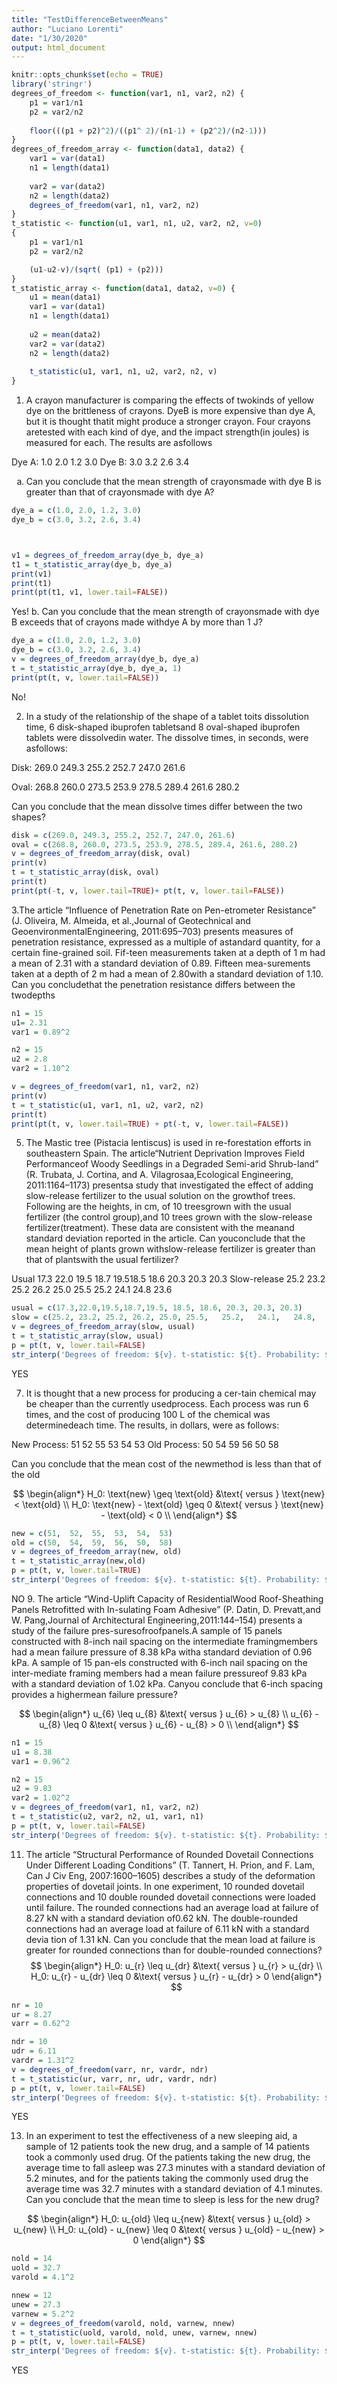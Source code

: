 ```yaml
---
title: "TestDifferenceBetweenMeans"
author: "Luciano Lorenti"
date: "1/30/2020"
output: html_document
---
```


```r
knitr::opts_chunk$set(echo = TRUE)
library('stringr')
degrees_of_freedom <- function(var1, n1, var2, n2) {
    p1 = var1/n1
    p2 = var2/n2
    
    floor(((p1 + p2)^2)/((p1^ 2)/(n1-1) + (p2^2)/(n2-1)))
}
degrees_of_freedom_array <- function(data1, data2) {
    var1 = var(data1)
    n1 = length(data1)
    
    var2 = var(data2)
    n2 = length(data2)
    degrees_of_freedom(var1, n1, var2, n2)
}
t_statistic <- function(u1, var1, n1, u2, var2, n2, v=0)
{
    p1 = var1/n1
    p2 = var2/n2

    (u1-u2-v)/(sqrt( (p1) + (p2)))
}
t_statistic_array <- function(data1, data2, v=0) {
    u1 = mean(data1)
    var1 = var(data1)
    n1 = length(data1)
    
    u2 = mean(data2)
    var2 = var(data2)
    n2 = length(data2)
    
    t_statistic(u1, var1, n1, u2, var2, n2, v)
}
```


1. A crayon manufacturer is comparing the effects of twokinds of yellow dye on the brittleness of crayons. DyeB is more expensive than dye A, but it is thought thatit might produce a stronger crayon. Four crayons aretested with each kind of dye, and the impact strength(in joules) is measured for each. The results are asfollows

Dye A:  1.0  2.0  1.2  3.0
Dye B:  3.0  3.2  2.6  3.4

a. Can you conclude that the mean strength of crayonsmade with dye B is greater than that of crayonsmade with dye A?
```r
dye_a = c(1.0, 2.0, 1.2, 3.0)
dye_b = c(3.0, 3.2, 2.6, 3.4)



v1 = degrees_of_freedom_array(dye_b, dye_a)
t1 = t_statistic_array(dye_b, dye_a)
print(v1)
print(t1)
print(pt(t1, v1, lower.tail=FALSE))
```
Yes!
b. Can you conclude that the mean strength of crayonsmade with dye B exceeds that of crayons made withdye A by more than 1 J?
```r

dye_a = c(1.0, 2.0, 1.2, 3.0)
dye_b = c(3.0, 3.2, 2.6, 3.4)
v = degrees_of_freedom_array(dye_b, dye_a)
t = t_statistic_array(dye_b, dye_a, 1)
print(pt(t, v, lower.tail=FALSE))

```
No!

2. In a study of the relationship of the shape of a tablet toits dissolution time, 6 disk-shaped ibuprofen tabletsand 8 oval-shaped ibuprofen tablets were dissolvedin water. The dissolve times, in seconds, were asfollows:

Disk: 269.0 249.3 255.2 252.7 247.0 261.6

Oval:  268.8 260.0 273.5 253.9 278.5 289.4 261.6 280.2

Can you conclude that the mean dissolve times differ between the two shapes?
```r

disk = c(269.0, 249.3, 255.2, 252.7, 247.0, 261.6)
oval = c(268.8, 260.0, 273.5, 253.9, 278.5, 289.4, 261.6, 280.2)
v = degrees_of_freedom_array(disk, oval)
print(v)
t = t_statistic_array(disk, oval)
print(t)
print(pt(-t, v, lower.tail=TRUE)+ pt(t, v, lower.tail=FALSE))
```

3.The article “Influence of Penetration Rate on Pen-etrometer Resistance” (J. Oliveira, M. Almeida, et al.,Journal   of   Geotechnical   and   GeoenvironmentalEngineering, 2011:695–703) presents measures of penetration resistance, expressed as a multiple of astandard quantity, for a certain fine-grained soil. Fif-teen measurements taken at a depth of 1 m had a mean of 2.31 with a standard deviation of 0.89. Fifteen mea-surements taken at a depth of 2 m had a mean of 2.80with a standard deviation of 1.10. Can you concludethat the penetration resistance differs between the twodepths
```r
n1 = 15
u1= 2.31
var1 = 0.89^2

n2 = 15
u2 = 2.8
var2 = 1.10^2

v = degrees_of_freedom(var1, n1, var2, n2)
print(v)
t = t_statistic(u1, var1, n1, u2, var2, n2)
print(t)
print(pt(t, v, lower.tail=TRUE) + pt(-t, v, lower.tail=FALSE))
```

5. The Mastic tree (Pistacia  lentiscus) is used in re-forestation efforts in southeastern Spain. The article“Nutrient Deprivation Improves Field Performanceof Woody Seedlings in a Degraded Semi-arid Shrub-land” (R. Trubata, J. Cortina, and A. Vilagrosaa,Ecological  Engineering, 2011:1164–1173) presentsa study that investigated the effect of adding slow-release fertilizer to the usual solution on the growthof trees. Following are the heights, in cm, of 10 treesgrown with the usual fertilizer (the control group),and 10 trees grown with the slow-release fertilizer(treatment). These data are consistent with the meanand standard deviation reported in the article. Can youconclude that the mean height of plants grown withslow-release fertilizer is greater than that of plantswith the usual fertilizer?

Usual   17.3   22.0   19.5   18.7   19.518.5   18.6   20.3   20.3   20.3
Slow-release   25.2   23.2   25.2   26.2   25.0 25.5   25.2   24.1   24.8   23.6

```r
usual = c(17.3,22.0,19.5,18.7,19.5, 18.5, 18.6, 20.3, 20.3, 20.3)
slow = c(25.2, 23.2, 25.2, 26.2, 25.0, 25.5,   25.2,   24.1,   24.8,   23.6)
v = degrees_of_freedom_array(slow, usual)
t = t_statistic_array(slow, usual)
p = pt(t, v, lower.tail=FALSE)
str_interp('Degrees of freedom: ${v}. t-statistic: ${t}. Probability: ${p}')
```
YES


7. It is thought that a new process for producing a cer-tain chemical may be cheaper than the currently usedprocess. Each process was run 6 times, and the cost of producing 100 L of the chemical was determinedeach time. The results, in dollars, were as follows:

New Process:  51  52  55  53  54  53
Old Process:  50  54  59  56  50  58

Can you conclude that the mean cost of the newmethod is less than that of the old 

$$ 
\begin{align*}
H_0: \text{new} \geq \text{old} &\text{ versus } \text{new} < \text{old}  \\
H_0: \text{new} - \text{old} \geq 0 &\text{ versus } \text{new} - \text{old} < 0  \\
\end{align*}
$$

```r
new = c(51,  52,  55,  53,  54,  53)
old = c(50,  54,  59,  56,  50,  58)
v = degrees_of_freedom_array(new, old)
t = t_statistic_array(new,old)
p = pt(t, v, lower.tail=TRUE)
str_interp('Degrees of freedom: ${v}. t-statistic: ${t}. Probability: ${p}')
```
NO
9. The article “Wind-Uplift Capacity of ResidentialWood Roof-Sheathing Panels Retrofitted with In-sulating Foam Adhesive” (P. Datin, D. Prevatt,and W. Pang,Journal of Architectural Engineering,2011:144–154) presents a study of the failure pres-suresofroofpanels.A sample of 15 panels constructed with 8-inch nail spacing on the intermediate framingmembers had a mean failure pressure of 8.38 kPa witha standard deviation of 0.96 kPa. A sample of 15 pan-els constructed with 6-inch nail spacing on the inter-mediate framing members had a mean failure pressureof 9.83 kPa with a standard deviation of 1.02 kPa. Canyou conclude that 6-inch spacing provides a highermean failure pressure?

$$
\begin{align*}
u_{6} \leq u_{8} &\text{ versus } u_{6} > u_{8} \\
u_{6} - u_{8} \leq 0 &\text{ versus } u_{6} - u_{8} > 0 \\
\end{align*}
$$

```r
n1 = 15
u1 = 8.38
var1 = 0.96^2

n2 = 15
u2 = 9.83
var2 = 1.02^2
v = degrees_of_freedom(var1, n1, var2, n2)
t = t_statistic(u2, var2, n2, u1, var1, n1)
p = pt(t, v, lower.tail=FALSE)
str_interp('Degrees of freedom: ${v}. t-statistic: ${t}. Probability: ${p}')
```

11. The article “Structural Performance of Rounded Dovetail Connections Under Different Loading Conditions” (T. Tannert, H. Prion, and F. Lam, Can J Civ Eng, 2007:1600–1605) describes a study of the deformation properties of dovetail joints. In one experiment, 10 rounded dovetail connections and 10 double rounded dovetail connections were loaded until failure. The rounded connections had an average load
at failure of 8.27 kN with a standard deviation of0.62 kN. The double-rounded connections had an average load at failure of 6.11 kN with a standard devia tion of 1.31 kN. Can you conclude that the mean load at failure is greater for rounded connections than for double-rounded connections?
$$
\begin{align*}
H_0: u_{r} \leq u_{dr} &\text{ versus } u_{r} > u_{dr} \\
H_0: u_{r} - u_{dr} \leq 0 &\text{ versus } u_{r} - u_{dr} > 0
\end{align*}
$$
```r
nr = 10
ur = 8.27
varr = 0.62^2

ndr = 10
udr = 6.11
vardr = 1.31^2
v = degrees_of_freedom(varr, nr, vardr, ndr)
t = t_statistic(ur, varr, nr, udr, vardr, ndr)
p = pt(t, v, lower.tail=FALSE)
str_interp('Degrees of freedom: ${v}. t-statistic: ${t}. Probability: ${p}')
```
YES

13. In an experiment to test the effectiveness of a new sleeping aid, a sample of 12 patients took the new
drug, and a sample of 14 patients took a commonly used drug. Of the patients taking the new drug, the
average time to fall asleep was 27.3 minutes with a standard deviation of 5.2 minutes, and for the patients taking the commonly used drug the average time was 32.7 minutes with a standard deviation of 4.1 minutes. Can you conclude that the mean time to sleep is less for the new drug?

$$
\begin{align*}
H_0: u_{old} \leq u_{new} &\text{ versus } u_{old} > u_{new} \\
H_0: u_{old} - u_{new} \leq 0 &\text{ versus } u_{old} - u_{new} > 0
\end{align*}
$$

```r
nold = 14
uold = 32.7
varold = 4.1^2

nnew = 12
unew = 27.3
varnew = 5.2^2
v = degrees_of_freedom(varold, nold, varnew, nnew)
t = t_statistic(uold, varold, nold, unew, varnew, nnew)
p = pt(t, v, lower.tail=FALSE)
str_interp('Degrees of freedom: ${v}. t-statistic: ${t}. Probability: ${p}')
```
YES